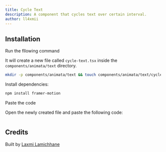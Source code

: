 ```yaml
---
title: Cycle Text
description: A component that cycles text over certain interval.
author: ll4xmii
---
```


<ComponentPreview name="text-cycle-text--docs" />

## Installation

<Steps>
<Step>Run the fllowing command</Step>

It will create a new file called `cycle-text.tsx` inside the `components/animata/text` directory.

```bash
mkdir -p components/animata/text && touch components/animata/text/cycle-text.tsx
```

Install dependencies:

```bash
npm install framer-motion
```

<Step>Paste the code</Step>

Open the newly created file and paste the following code:

```jsx file=<rootDir>/animata/text/cycle-text.tsx

```

</Steps>

## Credits

Built by [Laxmi Lamichhane](https://github.com/llaxmi)
